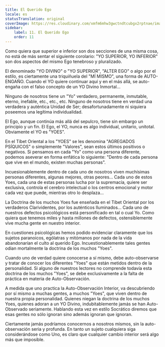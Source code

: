 ```yaml
---
title: El Querido Ego
locale: es
statusTranslation: original
coverImage: https://res.cloudinary.com/xmfm6mhw3gwctndtcubgx2rptnae/image/upload/v1740468922/small_cover_tratado_de_psicologia_revolucionaria_a4c0dca4e0.webp
sidebar:
    label: 11. El Querido Ego
    order: 11
---
```

Como quiera que superior e inferior son dos secciones de una misma cosa, no está de más sentar el siguiente corolario: "YO SUPERIOR, YO INFERIOR" son dos aspectos del mismo Ego tenebroso y pluralizado.

El denominado "YO DIVINO" o "YO SUPERIOR", "ALTER EGO" o algo por el estilo, es ciertamente una triquiñuela del "MÍ MISMO", una forma de AUTO-ENGAÑO. Cuando el YO quiere continuar aquí y en el más allá, se auto-engaña con el falso concepto de un YO Divino Inmortal...

Ninguno de nosotros tiene un "Yo" verdadero, permanente, inmutable, eterno, inefable, etc., etc., etc. Ninguno de nosotros tiene en verdad una verdadera y auténtica Unidad de Ser; desafortunadamente ni siquiera poseemos una legítima individualidad.

El Ego, aunque continúa más allá del sepulcro, tiene sin embargo un principio y un fin. El Ego, el YO, nunca es algo individual, unitario, unitotal. Obviamente el YO es "YOES".

En el Tíbet Oriental a los "YOES" se les denomina "AGREGADOS PSÍQUICOS" o simplemente "Valores", sean estos últimos positivos o negativos. Si pensamos en cada "Yo" como una persona diferente, podemos aseverar en forma enfática lo siguiente: "Dentro de cada persona que vive en el mundo, existen muchas personas".

Incuesionablemente dentro de cada uno de nosotros viven muchísimas personas diferentes, algunas mejores, otras peores... Cada uno de estos Yoes, cada una de estas personas lucha por la supremacía, quiere ser exclusiva, controla el cerebro intelectual o los centros emocional y motor cada vez que puede, mientras otro lo desplaza...

La Doctrina de los muchos Yoes fue enseñada en el Tíbet Oriental por los verdaderos Clarividentes, por los auténticos Iluminados... Cada uno de nuestros defectos psicológicos está personificado en tal o cual Yo. Como quiera que tenemos miles y hasta millones de defectos, ostensiblemente vive mucha gente en nuestro interior.

En cuestiones psicológicas hemos podido evidenciar claramente que los sujetos paranoicos, ególatras y mitómanos por nada de la vida abandonarían el culto al querido Ego. Incuestionablemente tales gentes odian mortalmente la doctrina de los muchos "Yoes".

Cuando uno de verdad quiere conocerse a sí mismo, debe auto-observarse y tratar de conocer los diferentes "Yoes" que están metidos dentro de la personalidad. Si alguno de nuestros lectores no comprende todavía esta doctrina de los muchos "Yoes", se debe exclusivamente a la falta de práctica en materia de Auto-Observación.

A medida que uno practica la Auto-Observación Interior, va descubriendo por sí mismo a muchas gentes, a muchos "Yoes", que viven dentro de nuestra propia personalidad. Quienes niegan la doctrina de los muchos Yoes, quienes adoran a un YO Divino, indubitablemente jamás se han Auto-Observado seriamente. Hablando esta vez en estilo Socrático diremos que esas gentes no sólo ignoran sino además ignoran que ignoran.

Ciertamente jamás podríamos conocernos a nosotros mismos, sin la auto-observación seria y profunda. En tanto un sujeto cualquiera siga considerándose como Uno, es claro que cualquier cambio interior será algo más que imposible.
